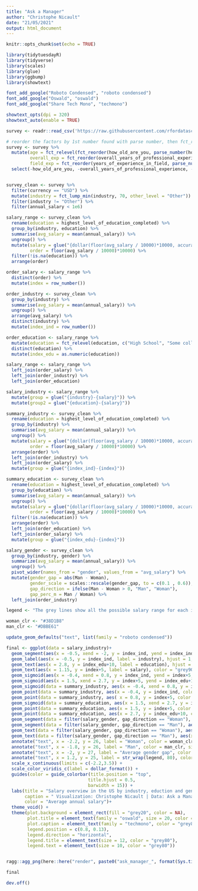 ```yaml
---
title: "Ask a Manager"
author: "Christophe Nicault"
date: "21/05/2021"
output: html_document
---
```


```r
knitr::opts_chunk$set(echo = TRUE)
```

```r

library(tidytuesdayR)
library(tidyverse)
library(scales)
library(glue)
library(ggbump)
library(showtext)

font_add_google("Roboto Condensed", "roboto condensed")
font_add_google("Oswald", "oswald")
font_add_google("Share Tech Mono", "techmono")

showtext_opts(dpi = 320)
showtext_auto(enable = TRUE)

```


```r

survey <- readr::read_csv('https://raw.githubusercontent.com/rfordatascience/tidytuesday/master/data/2021/2021-05-18/survey.csv')

```


```r

# reorder the factors by 1st number found with parse number, then fct_relevel with one factor puts that one factor at the 1st position
survey <- survey %>%
  mutate(age = fct_relevel(fct_reorder(how_old_are_you, parse_number(how_old_are_you)), "under 18"),
         overall_exp = fct_reorder(overall_years_of_professional_experience, parse_number(overall_years_of_professional_experience)),
         field_exp = fct_reorder(years_of_experience_in_field, parse_number(years_of_experience_in_field))) %>%
  select(-how_old_are_you, -overall_years_of_professional_experience, -years_of_experience_in_field)


survey_clean <- survey %>%
  filter(currency == "USD") %>%
  mutate(industry = fct_lump_min(industry, 70, other_level = "Other")) %>%
  filter(industry != "Other") %>%
  filter(annual_salary < 1e6)

```

```r

salary_range <- survey_clean %>%
  rename(education = highest_level_of_education_completed) %>%
  group_by(industry, education) %>%
  summarise(avg_salary = mean(annual_salary)) %>%
  ungroup() %>%
  mutate(salary = glue("{dollar(floor(avg_salary / 10000)*10000, accuracy = 1)} - {dollar(floor(avg_salary/10000)*10000 + 1e4, accuracy = 1)}"),
         order = floor(avg_salary / 10000)*10000) %>%
  filter(!is.na(education)) %>%
  arrange(order)

order_salary <- salary_range %>%
  distinct(order) %>%
  mutate(index = row_number())

order_industry <- survey_clean %>%
  group_by(industry) %>%
  summarise(avg_salary = mean(annual_salary)) %>%
  ungroup() %>%
  arrange(avg_salary) %>%
  distinct(industry) %>%
  mutate(index_ind = row_number())

order_education <- salary_range %>%
  mutate(education = fct_relevel(education, c("High School", "Some college", "College degree", "Professional degree (MD, JD, etc.)", "Master's degree", "PhD"))) %>%
  distinct(education) %>%
  mutate(index_edu = as.numeric(education))

salary_range <- salary_range %>%
  left_join(order_salary) %>%
  left_join(order_industry) %>%
  left_join(order_education)

salary_industry <- salary_range %>%
  mutate(group = glue("{industry}-{salary}")) %>%
  mutate(group2 = glue("{education}-{salary}"))

```

```r

summary_industry <- survey_clean %>%
  rename(education = highest_level_of_education_completed) %>%
  group_by(industry) %>%
  summarise(avg_salary = mean(annual_salary)) %>%
  ungroup() %>%
  mutate(salary = glue("{dollar(floor(avg_salary / 10000)*10000, accuracy = 1)} - {dollar(floor(avg_salary/10000)*10000 + 1e4, accuracy = 1)}"),
         order = floor(avg_salary / 10000)*10000) %>%
  arrange(order) %>%
  left_join(order_industry) %>%
  left_join(order_salary) %>%
  mutate(group = glue("{index_ind}-{index}"))

summary_education <- survey_clean %>%
  rename(education = highest_level_of_education_completed) %>%
  group_by(education) %>%
  summarise(avg_salary = mean(annual_salary)) %>%
  ungroup() %>%
  mutate(salary = glue("{dollar(floor(avg_salary / 10000)*10000, accuracy = 1)} - {dollar(floor(avg_salary/10000)*10000 + 1e4, accuracy = 1)}"),
         order = floor(avg_salary / 10000)*10000) %>%
  filter(!is.na(education)) %>%
  arrange(order) %>%
  left_join(order_education) %>%
  left_join(order_salary) %>%
  mutate(group = glue("{index_edu}-{index}"))

salary_gender <- survey_clean %>%
  group_by(industry, gender) %>%
  summarize(avg_salary = mean(annual_salary)) %>%
  ungroup() %>%
  pivot_wider(names_from = "gender", values_from = "avg_salary") %>%
  mutate(gender_gap = abs(Man - Woman),
         gender_scale = scales::rescale(gender_gap, to = c(0.1 , 0.6)),
         gap_direction = ifelse(Man - Woman > 0, "Man", "Woman"),
         gap_perc_m = Man / Woman) %>%
  left_join(order_industry)

```


```r

legend <- "The grey lines show all the possible salary range for each industries and education level. The colored lines show the average annual salary for each industry and each education level."

woman_clr <- "#38D1B8"
man_clr <- "#DBBE61"

update_geom_defaults("text", list(family = "roboto condensed"))

final <- ggplot(data = salary_industry)+
  geom_segment(aes(x = -0.5, xend = -2, y = index_ind, yend = index_ind), color = "grey50", linetype = "13")+
  geom_label(aes(x = -0.5, y = index_ind, label = industry), hjust = 1, color = "grey90", label.size = 0, fill = "grey20", size = 4.5, family = "roboto condensed") +
  geom_text(aes(x = 2.8, y = index_edu+10, label = education), hjust = 0, color = "grey90", size = 4.5) +
  geom_text(aes(x = 1.15, y = index+5, label = salary), color = "grey90", family = "oswald", size = 4.5) +
  geom_sigmoid(aes(x = -0.4, xend = 0.8, y = index_ind, yend = index+5, group = factor(group)), color = "grey40")+
  geom_sigmoid(aes(x = 1.5, xend = 2.7, y = index+5, yend = index_edu+10, group = factor(group2)), color = "grey40")+
  geom_sigmoid(data = summary_industry, aes(x = -0.4, xend = 0.8, y = index_ind, yend = index+5, group = factor(group), color = avg_salary), size = 1, inherit.aes = FALSE) +
  geom_point(data = summary_industry, aes(x = -0.4, y = index_ind, color = avg_salary), size = 2, inherit.aes = FALSE)+
  geom_point(data = summary_industry, aes( x = 0.8, y = index+5, color = avg_salary), size = 2, inherit.aes = FALSE)+
  geom_sigmoid(data = summary_education, aes(x = 1.5, xend = 2.7, y = index+5, yend = index_edu+10, group = factor(group), color = avg_salary), size = 1, inherit.aes = FALSE) +
  geom_point(data = summary_education, aes(x = 1.5, y = index+5, color = avg_salary), size = 2, inherit.aes = FALSE) +
  geom_point(data = summary_education, aes(x = 2.7, y = index_edu+10, color = avg_salary), size = 2, inherit.aes = FALSE) +
  geom_segment(data = filter(salary_gender, gap_direction == "Woman"), aes(x = -2, xend = -2-gender_scale, y = index_ind-0.1, yend = index_ind-0.1), color = woman_clr, size = 4)+
  geom_segment(data = filter(salary_gender, gap_direction == "Man"), aes(x = -2, xend = -2+gender_scale, y = index_ind-0.1, yend = index_ind-0.1), color = man_clr, size = 4)+
  geom_text(data = filter(salary_gender, gap_direction == "Woman"), aes(x = -2, y = index_ind, label = dollar(gender_gap, accuracy = 1)), nudge_y = 0.3, color = woman_clr, hjust = 1.1) +
  geom_text(data = filter(salary_gender, gap_direction == "Man"), aes(x = -2, y = index_ind, label = dollar(gender_gap, accuracy = 1)), nudge_y = 0.3, color = man_clr, hjust = -0.1) +
  annotate("text", x = -2.2, y = 26, label = "Woman", color = woman_clr, size = 5)+
  annotate("text", x = -1.8, y = 26, label = "Man", color = man_clr, size = 5) +
  annotate("text", x = -2, y = 27, label = "Average gender gap", color = "grey80", size = 5, fontface = "bold") +
  annotate("text", x = 1.2, y = 25, label = str_wrap(legend, 80), color = "grey80", hjust = 0, size = 5) +
  scale_x_continuous(limits = c(-2.2,3.5)) +
  scale_color_viridis_c(label = dollar_format()) +
  guides(color = guide_colorbar(title.position = "top",
                               title.hjust = 0.5,
                               barwidth = 15)) +
  labs(title = "Salary overview in the US by industry, eduction and gender gap",
       caption = " Visualization: Christophe Nicault | Data: Ask a Manager",
       color = "Average annual salary")+
  theme_void() +
  theme(plot.background = element_rect(fill = "grey20", color = NA),
        plot.title = element_text(family = "oswald", size = 20, color = "grey80", hjust = 0.5, face = "bold", margin = margin(10,0,0,0)),
        plot.caption = element_text(family = "techmono", color = "grey80", size = 12, hjust = 0.98, margin = margin(0,0,5,0)),
        legend.position = c(0.8, 0.13),
        legend.direction = "horizontal",
        legend.title = element_text(size = 12, color = "grey80"),
        legend.text = element_text(size = 10, color = "grey80"))


ragg::agg_png(here::here("render", paste0("ask_manager_", format(Sys.time(), "%Y%m%d_%H%M%S"), ".png")), res = 320, width = 17, height = 10, units = "in")

final

dev.off()

```

